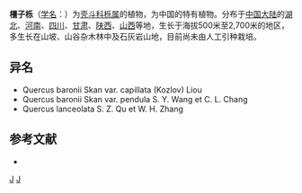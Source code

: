 {{Speciesbox 
| genus = Quercus
| species = baronii
| authority = Skan
| subdivision_ranks =[[变种|变种]]
| subdivision =
* 橿子栎 ''Q. b.'' var. ''baronii''
* [[多毛橿子栎|多毛橿子栎]] ''Q. b.'' var. ''capillata''
}}

'''橿子栎'''（[[学名|学名]]：{{lang|la|''Quercus baronii''}}）为[[壳斗科|壳斗科]][[栎属|栎属]]的植物，为中国的特有植物。分布于[[中国大陆|中国大陆]]的[[湖北|湖北]]、[[河南|河南]]、[[四川|四川]]、[[甘肃|甘肃]]、[[陕西|陕西]]、[[山西|山西]]等地，生长于海拔500米至2,700米的地区，多生长在山坡、山谷杂木林中及石灰岩山地，目前尚未由人工引种栽培。

== 异名 ==
* Quercus baronii Skan var. capillata (Kozlov) Liou
* Quercus baronii Skan var. pendula S. Y. Wang et C. L. Chang
* Quercus lanceolata S. Z. Qu et W. H. Zhang

== 参考文献 ==
<div class="references-small">
* {{cite web| url =http://www.bioinfo.cn/db05/KmzwSpecies.php?action=view&id=7981| title =橿子栎（原变种）| work =《中国高等植物数据库全库》| publisher =中国科学院微生物研究所| author =昆明植物研究所| accessdate =2009-02-25| deadurl =yes| archiveurl =https://web.archive.org/web/20160305015846/http://www.bioinfo.cn/db05/KmzwSpecies.php?action=view&id=7981| archivedate =2016-03-05}}
</div>
{{Taxonbar|from=Q11122355}}

[[Category:栎属|J]]
[[Category:中國特有植物|J]]